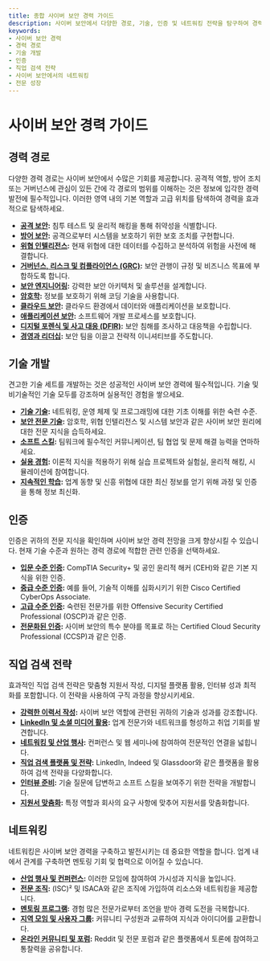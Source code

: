 ```yaml
---
title: 종합 사이버 보안 경력 가이드
description: 사이버 보안에서 다양한 경로, 기술, 인증 및 네트워킹 전략을 탐구하여 경력을 향상시키세요.
keywords:
- 사이버 보안 경력
- 경력 경로
- 기술 개발
- 인증
- 직업 검색 전략
- 사이버 보안에서의 네트워킹
- 전문 성장
---
```


# 사이버 보안 경력 가이드

## 경력 경로

다양한 경력 경로는 사이버 보안에서 수많은 기회를 제공합니다. 공격적 역할, 방어 조치 또는 거버넌스에 관심이 있든 간에 각 경로의 범위를 이해하는 것은 정보에 입각한 경력 발전에 필수적입니다. 이러한 영역 내의 기본 역할과 고급 위치를 탐색하여 경력을 효과적으로 탐색하세요.

- **[공격 보안](career/career_paths/offensive_security/):** 침투 테스트 및 윤리적 해킹을 통해 취약성을 식별합니다.
- **[방어 보안](career/career_paths/defensive_security/):** 공격으로부터 시스템을 보호하기 위한 보호 조치를 구현합니다.
- **[위협 인텔리전스](career/career_paths/threat_intelligence/):** 현재 위협에 대한 데이터를 수집하고 분석하여 위험을 사전에 해결합니다.
- **[거버넌스, 리스크 및 컴플라이언스 (GRC)](career/career_paths/governance_risk_and_compliance_grc/):** 보안 관행이 규정 및 비즈니스 목표에 부합하도록 합니다.
- **[보안 엔지니어링](career/career_paths/security_engineering/):** 강력한 보안 아키텍처 및 솔루션을 설계합니다.
- **[암호학](career/career_paths/cryptography/):** 정보를 보호하기 위해 코딩 기술을 사용합니다.
- **[클라우드 보안](career/career_paths/cloud_security/):** 클라우드 환경에서 데이터와 애플리케이션을 보호합니다.
- **[애플리케이션 보안](career/career_paths/application_security/):** 소프트웨어 개발 프로세스를 보호합니다.
- **[디지털 포렌식 및 사고 대응 (DFIR)](career/career_paths/digital_forensics_and_incident_response_dfir/):** 보안 침해를 조사하고 대응책을 수립합니다.
- **[경영과 리더십](career/career_paths/management_and_leadership/):** 보안 팀을 이끌고 전략적 이니셔티브를 주도합니다.

## 기술 개발

견고한 기술 세트를 개발하는 것은 성공적인 사이버 보안 경력에 필수적입니다. 기술 및 비기술적인 기술 모두를 강조하며 실용적인 경험을 쌓으세요.

- **[기술 기술](career/skill_development/technical_skills/):** 네트워킹, 운영 체제 및 프로그래밍에 대한 기초 이해를 위한 숙련 수준.
- **[보안 전문 기술](career/skill_development/security-specific_skills/):** 암호학, 위협 인텔리전스 및 시스템 보안과 같은 사이버 보안 원리에 대한 전문 지식을 습득하세요.
- **[소프트 스킬](career/skill_development/soft_skills/):** 팀워크에 필수적인 커뮤니케이션, 팀 협업 및 문제 해결 능력을 연마하세요.
- **[실용 경험](career/skill_development/practical_experience/):** 이론적 지식을 적용하기 위해 실습 프로젝트와 실험실, 윤리적 해킹, 시뮬레이션에 참여합니다.
- **[지속적인 학습](career/skill_development/continuous_learning/):** 업계 동향 및 신흥 위협에 대한 최신 정보를 얻기 위해 과정 및 인증을 통해 정보 최신화.

## 인증

인증은 귀하의 전문 지식을 확인하며 사이버 보안 경력 전망을 크게 향상시킬 수 있습니다. 현재 기술 수준과 원하는 경력 경로에 적합한 관련 인증을 선택하세요.

- **[입문 수준 인증](career/certifications/entry-level_certifications/):** CompTIA Security+ 및 공인 윤리적 해커 (CEH)와 같은 기본 지식을 위한 인증.
- **[중급 수준 인증](career/certifications/intermediate-level_certifications/):** 예를 들어, 기술적 이해를 심화시키기 위한 Cisco Certified CyberOps Associate.
- **[고급 수준 인증](career/certifications/advanced-level_certifications/):** 숙련된 전문가를 위한 Offensive Security Certified Professional (OSCP)과 같은 인증.
- **[전문화된 인증](career/certifications/specialized_certifications/):** 사이버 보안의 특수 분야를 목표로 하는 Certified Cloud Security Professional (CCSP)과 같은 인증.

## 직업 검색 전략

효과적인 직업 검색 전략은 맞춤형 지원서 작성, 디지털 플랫폼 활용, 인터뷰 성과 최적화를 포함합니다. 이 전략을 사용하여 구직 과정을 향상시키세요.

- **[강력한 이력서 작성](career/job_search_strategies/building_a_strong_resume/):** 사이버 보안 역할에 관련된 귀하의 기술과 성과를 강조합니다.
- **[LinkedIn 및 소셜 미디어 활용](career/job_search_strategies/leveraging_linkedin_and_social_media/):** 업계 전문가와 네트워크를 형성하고 취업 기회를 발견합니다.
- **[네트워킹 및 산업 행사](career/job_search_strategies/networking_and_industry_events/):** 컨퍼런스 및 웹 세미나에 참여하여 전문적인 연결을 넓힙니다.
- **[직업 검색 플랫폼 및 전략](career/job_search_strategies/job_search_platforms_and_strategies/):** LinkedIn, Indeed 및 Glassdoor와 같은 플랫폼을 활용하여 검색 전략을 다양화합니다.
- **[인터뷰 준비](career/job_search_strategies/interview_preparation/):** 기술 질문에 답변하고 소프트 스킬을 보여주기 위한 전략을 개발합니다.
- **[지원서 맞춤화](career/job_search_strategies/tailoring_your_application/):** 특정 역할과 회사의 요구 사항에 맞추어 지원서를 맞춤화합니다.

## 네트워킹

네트워킹은 사이버 보안 경력을 구축하고 발전시키는 데 중요한 역할을 합니다. 업계 내에서 관계를 구축하면 멘토링 기회 및 협력으로 이어질 수 있습니다.

- **[산업 행사 및 컨퍼런스](career/networking/industry_events_and_conferences/):** 이러한 모임에 참여하여 가시성과 지식을 높입니다.
- **[전문 조직](career/networking/professional_organizations/):** (ISC)² 및 ISACA와 같은 조직에 가입하여 리소스와 네트워킹을 제공합니다.
- **[멘토링 프로그램](career/networking/mentorship_programs/):** 경험 많은 전문가로부터 조언을 받아 경력 도전을 극복합니다.
- **[지역 모임 및 사용자 그룹](career/networking/local_meetups_and_user_groups/):** 커뮤니티 구성원과 교류하여 지식과 아이디어를 교환합니다.
- **[온라인 커뮤니티 및 포럼](career/networking/online_communities_and_forums/):** Reddit 및 전문 포럼과 같은 플랫폼에서 토론에 참여하고 통찰력을 공유합니다.